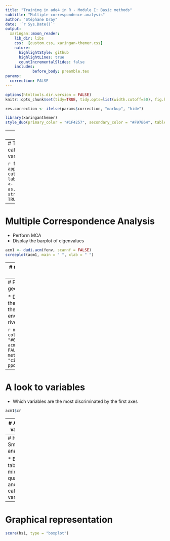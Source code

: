 ```yaml
---
title: "Training in ade4 in R - Module I: Basic methods"
subtitle: "Multiple correspondence analysis"  
author: "Stéphane Dray"
date: '`r Sys.Date()`'
output:
  xaringan::moon_reader:
    lib_dir: libs
    css:  [custom.css, xaringan-themer.css] 
    nature:
      highlightStyle: github
      highlightLines: true
      countIncrementalSlides: false
    includes:
            before_body: preamble.tex
params:
  correction: FALSE
---
```


```r
options(htmltools.dir.version = FALSE)
knitr::opts_chunk$set(tidy=TRUE, tidy.opts=list(width.cutoff=50), fig.height= 4, fig.width=4, dev='svg', fig.align="center", fig.path = "fig/")
```

```r
res.correction <- ifelse(params$correction, "markup", "hide")
```

```r
library(xaringanthemer)
style_duo(primary_color = "#1F4257", secondary_color = "#F97B64", table_row_even_background_color = "#1F4257")
```

---
# Data

We will analyze the `doubs` data set (see `?doubs`)

```r
library(ade4)
library(adegraphics)
data(doubs)
names(doubs)
names(doubs$env)
```
---
# Tranformation into categorical variables

```r
fenv <- apply(doubs$env, 2, cut, breaks = 4, labels = 1:4)
fenv <- as.data.frame(fenv, stringsAsFactors = TRUE)
```
---
# Multiple Correspondence Analysis

* Perform MCA
* Display the barplot of eigenvalues

```r
acm1 <- dudi.acm(fenv, scannf = FALSE)
screeplot(acm1, main = " ", xlab = " ")
```
---
# Graphical representation of MCA results

* Plot the results using the `plot` function

```r
plot(acm1, col = TRUE)
```
---
# PCA scores on the geographical map

* Draw maps of PCA scores on the first two axes
* Interpret the maps to describe the environmental structure of the river

```r
mypal <- colorRampPalette(c("#EDF8FB", "#006D2C"))
s.value(doubs$xy, acm1$li[, 1:2], pgrid.draw = FALSE, porigin.draw = FALSE,
    method = "size", symbol = "circle", col = mypal(2),
    ppoints.cex = 1)
```
---
# A look to variables

* Which variables are the most discriminated by the first axes


```r
acm1$cr
```
---
# A look to variables

The generic function `score` provides an optimal representation of the maximized criteria

```r
score(acm1, type = "boxplot")
```
---
# Hill-Smith analysis

* Build a table mixing quantitative and categorical variables
```r
menv <- cbind(fenv[, 1:6], doubs$env[, 7:11])
```
* Perform Hill-Smith analysis
```r
hs1 <- dudi.hillsmith(menv, scannf = FALSE)
```
---
# Graphical representation

```r
score(hs1, type = "boxplot")
```
